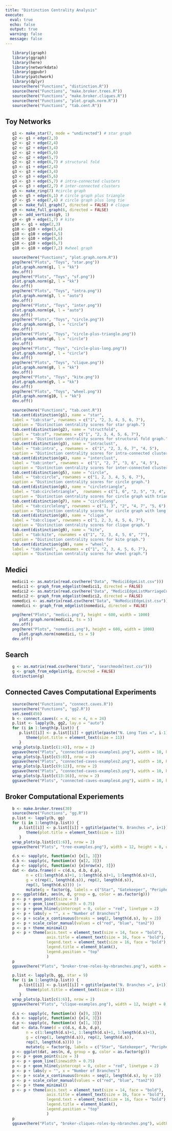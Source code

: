 ```yaml
---
title: "Distinction Centrality Analysis"
execute: 
  eval: true
  echo: false
  output: true
  warning: false
  message: false
---
```


```r
   library(igraph)
   library(ggraph)
   library(here)
   library(networkdata)
   library(ggpubr)
   library(patchwork)
   library(dplyr)
   source(here("Functions", "distinction.R"))
   source(here("Functions", "make.broker.trees.R"))
   source(here("Functions", "make.broker.cliques.R"))
   source(here("Functions", "plot.graph.norm.R"))
   source(here("Functions", "tab.cent.R"))
```

## Toy Networks

```r
   g1 <- make_star(7, mode = "undirected") # star graph
   g2 <- g1 + edge(2,3)
   g2 <- g2 + edge(2,4)
   g2 <- g2 + edge(3,4)
   g2 <- g2 + edge(5,6)
   g2 <- g2 + edge(5,7)
   g2 <- g2 + edge(6,7) # structural fold
   g3 <- g1 + edge(2,4)
   g3 <- g3 + edge(3,4)
   g3 <- g3 + edge(5,6)
   g3 <- g3 + edge(5,7) # intra-connected clusters
   g4 <- g3 + edge(2,7) # inter-connected clusters
   g5 <- make_ring(7) #circle graph
   g6 <- g5 + edge(6,1) # circle graph plus triangle
   g7 <- g5 + edge(7,4) # circle graph plus long tie
   g8 <- make_full_graph(7, directed = FALSE) # clique
   g9 <- make_full_graph(6, directed = FALSE)
   g9 <- add_vertices(g9, 1)
   g9 <- g9 + edge(1,7) # kite
   g10 <- g1 + edge(2,3)
   g10 <- g10 + edge(3,4)
   g10 <- g10 + edge(4,5)
   g10 <- g10 + edge(5,6)
   g10 <- g10 + edge(6,7)
   g10 <- g10 + edge(7,2) #wheel graph
```

```r
   source(here("Functions", "plot.graph.norm.R"))
   png(here("Plots", "Toys", "star.png"))
   plot.graph.norm(g1, l = "kk")
   dev.off()
   png(here("Plots", "Toys", "sf.png"))
   plot.graph.norm(g2, l = "kk")
   dev.off()
   png(here("Plots", "Toys", "intra.png"))
   plot.graph.norm(g3, l = "auto")
   dev.off()
   png(here("Plots", "Toys", "inter.png"))
   plot.graph.norm(g4, l = "auto")
   dev.off()
   png(here("Plots", "Toys", "circle.png"))
   plot.graph.norm(g5, l = "circle")
   dev.off()
   png(here("Plots", "Toys", "circle-plus-triangle.png"))
   plot.graph.norm(g6, l = "circle")
   dev.off()
   png(here("Plots", "Toys", "circle-plus-long.png"))
   plot.graph.norm(g7, l = "circle")
   dev.off()
   png(here("Plots", "Toys", "clique.png"))
   plot.graph.norm(g8, l = "kk")
   dev.off()
   png(here("Plots", "Toys", "kite.png"))
   plot.graph.norm(g9, l = "kk")
   dev.off()
   png(here("Plots", "Toys", "wheel.png"))
   plot.graph.norm(g10, l = "kk")
   dev.off()
```

```r
   source(here("Functions", "tab.cent.R"))
   tab.cent(distinction(g1), name = "star", 
   label = "tab:star", rownames = c("1", "2, 3, 4, 5, 6, 7"),
   caption = "Distinction centrality scores for star graph.")
   tab.cent(distinction(g2), name = "structfold", 
   label = "tab:sf", rownames = c("1", "2, 3, 4, 5, 6, 7"),
   caption = "Distinction centrality scores for structural fold graph.")
   tab.cent(distinction(g3), name = "intraclust", 
   label = "tab:intra", , rownames =  c("1", "2, 3, 6, 7", "4, 5"),
   caption = "Distinction centrality scores for intra-connected clusters graph.")
   tab.cent(distinction(g4), name = "interclust", 
   label = "tab:inter", rownames =  c("1", "2, 7", "3, 6", "4, 5"),
   caption = "Distinction centrality scores for inter-connected clusters graph.")
   tab.cent(distinction(g5), name = "circle", 
   label = "tab:circle", rownames = c("1, 2, 3, 4, 5, 6, 7"),
   caption = "Distinction centrality scores for circle graph.")
   tab.cent(distinction(g6), name = "circletriangle", 
   label = "tab:circletriangle",  rownames = c("1, 6", "2, 5", "3, 4", "7"),
   caption = "Distinction centrality scores for circle graph with triangle.")
   tab.cent(distinction(g7), name = "circlelong", 
   label = "tab:circlelong", rownames = c("1, 3", "2", "4, 7", "5, 6"),
   caption = "Distinction centrality scores for circle graph with long tie.")
   tab.cent(distinction(g8), name = "clique", 
   label = "tab:clique", rownames = c("1, 2, 3, 4, 5, 6, 7"),
   caption = "Distinction centrality scores for clique graph.")
   tab.cent(distinction(g9), name = "kite", 
   label = "tab:kite", rownames = c("1", "2, 3, 4, 5, 6", "7"),
   caption = "Distinction centrality scores for kite graph.")
   tab.cent(distinction(g10), name = "wheel", 
   label = "tab:wheel", rownames = c("1", "2, 3, 4, 5, 6, 7"),
   caption = "Distinction centrality scores for wheel graph.")

```

## Medici

```r
   medici1 <- as.matrix(read.csv(here("Data", "MediciEdgeList.csv")))
   medici1 <- graph_from_edgelist(medici1, directed = FALSE)
   medici2 <- as.matrix(read.csv(here("Data", "MediciEdgeListMarriageCut.csv")))
   medici2 <- graph_from_edgelist(medici2, directed = FALSE)
   nomedici <- as.matrix(read.csv(here("Data", "NoMediciEdgeList.csv")))
   nomedici <- graph_from_edgelist(nomedici, directed = FALSE)
```

```r
   png(here("Plots", "medici.png"), height = 600, width = 1000)
      plot.graph.norm(medici1, ts = 5)
   dev.off()
   png(here("Plots", "nomedici.png"), height = 600, width = 1000)
      plot.graph.norm(nomedici, ts = 5)
   dev.off()
```

## Search

```r
   g <- as.matrix(read.csv(here("Data", "searchmodeltest.csv")))
   g <- graph_from_edgelist(g, directed = FALSE)
   distinction(g)
```

## Connected Caves Computational Experiments
```r
   source(here("Functions", "connect.caves.R"))
   source(here("Functions", "gg2.R"))
   set.seed(456)
   b <- connect.caves(c = 4, nc = 4, n = 24)
   p.list <- lapply(b, gg2, lay.o = "auto")
   for (i in 1:length(p.list)) {
      p.list[[i]] <- p.list[[i]] + ggtitle(paste("N. Long Ties =", i-1)) +
         theme(plot.title = element_text(size = 11))
      }
   wrap_plots(p.list[c(1:4)], nrow = 2)
   ggsave(here("Plots", "connected-caves-examples1.png"), width = 10, height = 10, units = "in")
   wrap_plots(p.list[c(5:8)], nrow = 2)
   ggsave(here("Plots", "connected-caves-examples2.png"), width = 10, height = 10, units = "in")
   wrap_plots(p.list[c(9:12)], nrow = 2)
   ggsave(here("Plots", "connected-caves-examples3.png"), width = 10, height = 10, units = "in")
   wrap_plots(p.list[c(13:16)], nrow = 2)
   ggsave(here("Plots", "connected-caves-examples4.png"), width = 10, height = 10, units = "in")
```

## Broker Computational Experiements

```r
   b <- make.broker.trees(30)
   source(here("Functions", "gg.R"))
   p.list <- lapply(b, gg)
   for (i in 1:length(p.list)) {
      p.list[[i]] <- p.list[[i]] + ggtitle(paste("N. Branches =", i+1)) +
         theme(plot.title = element_text(size = 11))
      }
   wrap_plots(p.list[c(1:6)], nrow = 2)
   ggsave(here("Plots", "tree-examples.png"), width = 12, height = 8, units = "in")
```

```r
   d.s <- sapply(c, function(x) {x[1, 3]})
   d.b <- sapply(c, function(x) {x[2, 3]})
   d.p <- sapply(c, function(x) {x[nrow(x), 3]})
   dat <- data.frame(d = c(d.s, d.b, d.p), 
         n = c(1:length(d.s)+1, 1:length(d.s)+1, 1:length(d.s)+1),
         g = c(rep(1, length(d.s)), rep(2, length(d.s)), 
         rep(3, length(d.s)))) |> 
         mutate(g = factor(g, labels = c("Star", "Gatekeeper", "Peripheral")))
   p <- ggplot(dat, aes(n, d, group = g, color = as.factor(g))) 
   p <- p + geom_point(size = 3)
   p <- p + geom_line(linewidth = 0.75)
   p <- p + geom_hline(yintercept = 0, color = "red", linetype = 2)
   p <- p + labs(y = "", x = "Number of Branches")
   p <- p + scale_x_continuous(breaks = seq(2, length(d.s), by = 2))
   p <- p + scale_color_manual(values = c("red", "blue", "tan2"))
   p <- p + theme_minimal()
   p <- p + theme(axis.text = element_text(size = 14, face = "bold"),
                  axis.title = element_text(size = 16, face = "bold"),
                  legend.text = element_text(size = 16, face = "bold"),
                  legend.title = element_blank(),
                  legend.position = "top"
                  )
   p
   ggsave(here("Plots", "broker-tree-roles-by-nbranches.png"), width = 7, height = 7, units = "in")
```

```r
   p.list <- lapply(b, gg, star = 9)
   for (i in 1:length(p.list)) {
      p.list[[i]] <- p.list[[i]] + ggtitle(paste("N. Branches =", i+1)) +
         theme(plot.title = element_text(size = 11))
      }
   wrap_plots(p.list[c(1:6)], nrow = 2)
   ggsave(here("Plots", "clique-examples.png"), width = 12, height = 8, units = "in")
```

```r
   d.s <- sapply(c, function(x) {x[9, 3]})
   d.b <- sapply(c, function(x) {x[4, 3]})
   d.p <- sapply(c, function(x) {x[1, 3]})
   dat <- data.frame(d = c(d.s, d.b, d.p), 
         n = c(1:length(d.s)+1, 1:length(d.s)+1, 1:length(d.s)+1),
         g = c(rep(1, length(d.s)), rep(2, length(d.s)), 
         rep(3, length(d.s)))) |> 
         mutate(g = factor(g, labels = c("Star", "Gatekeeper", "Peripheral")))
   p <- ggplot(dat, aes(n, d, group = g, color = as.factor(g))) 
   p <- p + geom_point(size = 3)
   p <- p + geom_line(linewidth = 0.75)
   p <- p + geom_hline(yintercept = 0, color = "red", linetype = 2)
   p <- p + labs(y = "", x = "Number of Branches")
   p <- p + scale_x_continuous(breaks = seq(2, length(d.s), by = 2))
   p <- p + scale_color_manual(values = c("red", "blue", "tan2"))
   p <- p + theme_minimal()
   p <- p + theme(axis.text = element_text(size = 14, face = "bold"),
                  axis.title = element_text(size = 16, face = "bold"),
                  legend.text = element_text(size = 16, face = "bold"),
                  legend.title = element_blank(),
                  legend.position = "top"
                  )
   p
   ggsave(here("Plots", "broker-cliques-roles-by-nbranches.png"), width = 7, height = 7, units = "in")
```
